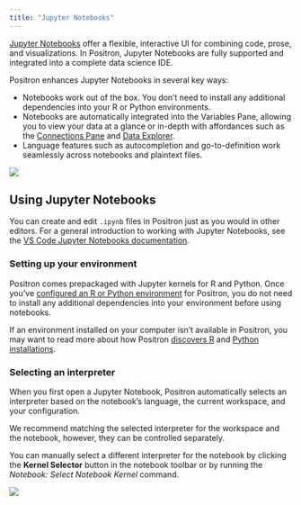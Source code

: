 ```yaml
---
title: "Jupyter Notebooks"
---
```


[Jupyter Notebooks](https://jupyter-notebook.readthedocs.io/en/latest/notebook.html) offer a flexible, interactive UI for combining code, prose, and visualizations. In Positron, Jupyter Notebooks are fully supported and integrated into a complete data science IDE.

Positron enhances Jupyter Notebooks in several key ways:

-   Notebooks work out of the box. You don't need to install any additional dependencies into your R or Python environments.
-   Notebooks are automatically integrated into the Variables Pane, allowing you to view your data at a glance or in-depth with affordances such as the [Connections Pane](connections-pane.qmd) and [Data Explorer](data-explorer.qmd).
-   Language features such as autocompletion and go-to-definition work seamlessly across notebooks and plaintext files.

![](images/jupyter-notebooks-astropy.png)

## Using Jupyter Notebooks

You can create and edit `.ipynb` files in Positron just as you would in other editors. For a general introduction to working with Jupyter Notebooks, see the [VS Code Jupyter Notebooks documentation](https://code.visualstudio.com/docs/datascience/jupyter-notebooks).

### Setting up your environment

Positron comes prepackaged with Jupyter kernels for R and Python. Once you've [configured an R or Python environment](managing-interpreters.qmd) for Positron, you do not need to install any additional dependencies into your environment before using notebooks.

If an environment installed on your computer isn't available in Positron, you may want to read more about how Positron [discovers R](r-installations.qmd) and [Python installations](python-installations.qmd).

### Selecting an interpreter

When you first open a Jupyter Notebook, Positron automatically selects an interpreter based on the notebook's language, the current workspace, and your configuration.

::: callout-tip
We recommend matching the selected interpreter for the workspace and the notebook, however, they can be controlled separately.
:::

You can manually select a different interpreter for the notebook by clicking the **Kernel Selector** button in the notebook toolbar or by running the _Notebook: Select Notebook Kernel_ command.

![](images/jupyter-notebooks-kernel-selector.png)